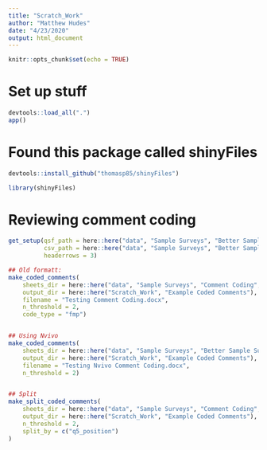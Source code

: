 ```yaml
---
title: "Scratch_Work"
author: "Matthew Hudes"
date: "4/23/2020"
output: html_document
---
```


```r
knitr::opts_chunk$set(echo = TRUE)
```

 


# Set up stuff

```r
devtools::load_all(".")
app()

```



# Found this package called shinyFiles

```r
devtools::install_github("thomasp85/shinyFiles")

library(shinyFiles)
```




# Reviewing comment coding

```r

get_setup(qsf_path = here::here("data", "Sample Surveys", "Better Sample Survey", "Better_Sample_Survey.qsf"),
          csv_path = here::here("data", "Sample Surveys", "Better Sample Survey", "Better_Sample_Survey.csv"),
          headerrows = 3)

## Old formatt:
make_coded_comments(
    sheets_dir = here::here("data", "Sample Surveys", "Comment Coding", "Coded Comments"),
    output_dir = here::here("Scratch_Work", "Example Coded Comments"),
    filename = "Testing Comment Coding.docx",
    n_threshold = 2,
    code_type = "fmp")


## Using Nvivo
make_coded_comments(
    sheets_dir = here::here("data", "Sample Surveys", "Better Sample Survey", "Comment Coding NVivo"),
    output_dir = here::here("Scratch_Work", "Example Coded Comments"),
    filename = "Testing Nvivo Comment Coding.docx",
    n_threshold = 2)


## Split
make_split_coded_comments(
    sheets_dir = here::here("data", "Sample Surveys", "Comment Coding", "Coded Comments"),
    output_dir = here::here("Scratch_Work", "Example Coded Comments"),
    n_threshold = 2,
    split_by = c("q5_position")
)


```
